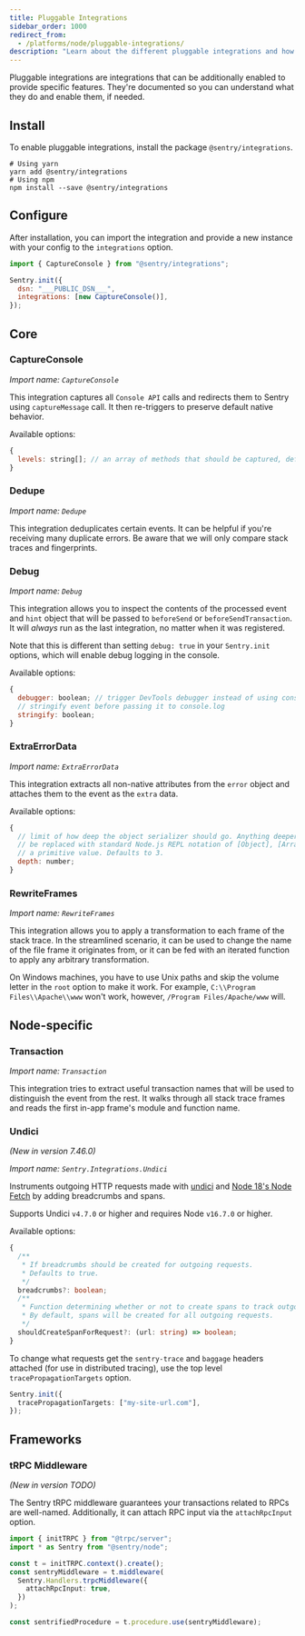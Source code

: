 ```yaml
---
title: Pluggable Integrations
sidebar_order: 1000
redirect_from:
  - /platforms/node/pluggable-integrations/
description: "Learn about the different pluggable integrations and how to enable them."
---
```


Pluggable integrations are integrations that can be additionally enabled to provide specific features. They're documented so you can understand what they do and enable them, if needed.

## Install

To enable pluggable integrations, install the package `@sentry/integrations`.

```shell
# Using yarn
yarn add @sentry/integrations
# Using npm
npm install --save @sentry/integrations
```

## Configure

After installation, you can import the integration and provide a new instance with your config to the `integrations` option.

```javascript
import { CaptureConsole } from "@sentry/integrations";

Sentry.init({
  dsn: "___PUBLIC_DSN___",
  integrations: [new CaptureConsole()],
});
```

## Core

### CaptureConsole

_Import name: `CaptureConsole`_

This integration captures all `Console API` calls and redirects them to Sentry using `captureMessage` call.
It then re-triggers to preserve default native behavior.

Available options:

```javascript
{
  levels: string[]; // an array of methods that should be captured, defaults to ['log', 'info', 'warn', 'error', 'debug', 'assert']
}
```

### Dedupe

_Import name: `Dedupe`_

This integration deduplicates certain events. It can be helpful if you're receiving many duplicate errors. Be aware that we will only compare stack traces and fingerprints.

### Debug

_Import name: `Debug`_

This integration allows you to inspect the contents of the processed event and `hint` object that will be passed to `beforeSend` or `beforeSendTransaction`. It will _always_ run as the last integration, no matter when it was registered.

Note that this is different than setting `debug: true` in your `Sentry.init` options, which will enable debug logging in the console.

Available options:

```javascript
{
  debugger: boolean; // trigger DevTools debugger instead of using console.log
  // stringify event before passing it to console.log
  stringify: boolean;
}
```

### ExtraErrorData

_Import name: `ExtraErrorData`_

This integration extracts all non-native attributes from the `error` object and attaches them to the event as the `extra` data.

Available options:

```javascript
{
  // limit of how deep the object serializer should go. Anything deeper than limit will
  // be replaced with standard Node.js REPL notation of [Object], [Array], [Function] or
  // a primitive value. Defaults to 3.
  depth: number;
}
```

### RewriteFrames

_Import name: `RewriteFrames`_

This integration allows you to apply a transformation to each frame of the stack trace. In the streamlined scenario, it can be used to change the name of the file frame it originates from, or it can be fed with an iterated function to apply any arbitrary transformation.

On Windows machines, you have to use Unix paths and skip the volume letter in the `root` option to make it work.
For example, `C:\\Program Files\\Apache\\www` won't work, however, `/Program Files/Apache/www` will.

<PlatformContent includePath="configuration/rewrite-frames" />

## Node-specific

### Transaction

_Import name: `Transaction`_

This integration tries to extract useful transaction names that will be used to distinguish the event from the rest. It walks through all stack trace frames and reads the first in-app frame's module and function name.

### Undici

_(New in version 7.46.0)_

_Import name: `Sentry.Integrations.Undici`_

Instruments outgoing HTTP requests made with [undici](https://github.com/nodejs/undici) and [Node 18's Node Fetch](https://nodejs.org/dist/latest-v18.x/docs/api/globals.html#fetch) by adding breadcrumbs and spans.

Supports Undici `v4.7.0` or higher and requires Node `v16.7.0` or higher.

Available options:

```typescript
{
  /**
   * If breadcrumbs should be created for outgoing requests.
   * Defaults to true.
   */
  breadcrumbs?: boolean;
  /**
   * Function determining whether or not to create spans to track outgoing requests to the given URL.
   * By default, spans will be created for all outgoing requests.
   */
  shouldCreateSpanForRequest?: (url: string) => boolean;
}
```

To change what requests get the `sentry-trace` and `baggage` headers attached (for use in distributed tracing), use the top level `tracePropagationTargets` option.

```typescript
Sentry.init({
  tracePropagationTargets: ["my-site-url.com"],
});
```

## Frameworks

### tRPC Middleware

_(New in version TODO)_

The Sentry tRPC middleware guarantees your transactions related to RPCs are well-named.
Additionally, it can attach RPC input via the `attachRpcInput` option.

```typescript
import { initTRPC } from "@trpc/server";
import * as Sentry from "@sentry/node";

const t = initTRPC.context().create();
const sentryMiddleware = t.middleware(
  Sentry.Handlers.trpcMiddleware({
    attachRpcInput: true,
  })
);

const sentrifiedProcedure = t.procedure.use(sentryMiddleware);
```
